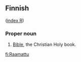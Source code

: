 ==Finnish==
([[Wiktionary:Finnish_index_r|index R]])

===Proper noun===

# [[Bible]], the Christian Holy book.

[[fi:Raamattu]]
